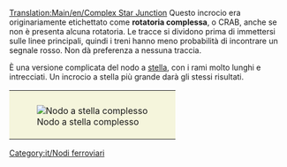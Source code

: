 [[Translation:Main/en/Complex Star Junction]]
{{en/-}}{{it/Nodi ferroviari}}
{{Template:Requisiti nodo/It|Costoso|3|0|1|1|1|1|0|0|0|0|0||I treni guasti influenzano solo una traccia.|
* Gestisce un numero elevato di treni contemporaneamente.
* La sua realizzazione richiede una enorme quantità di spazio.
}}
Questo incrocio era originariamente etichettato come '''rotatoria complessa''', o CRAB, anche se non è presenta alcuna rotatoria. Le tracce si dividono prima di immettersi sulle linee principali, quindi i treni hanno meno probabilità di incontrare un segnale rosso. Non dà preferenza a nessuna traccia.

È una versione complicata del nodo a  [[Main/it/Stella|stella]], con i rami molto lunghi e intrecciati. Un incrocio a stella più grande darà gli stessi risultati.

{|style="border: 0px; margin: auto;"
|style="padding: 10px 10px 5px; 10px; background-color: #F5F5DC;"|[[File:en/Lgroundabout.png|center|frame|Nodo a stella complesso]]
|}

[[Category:it/Nodi ferroviari]]